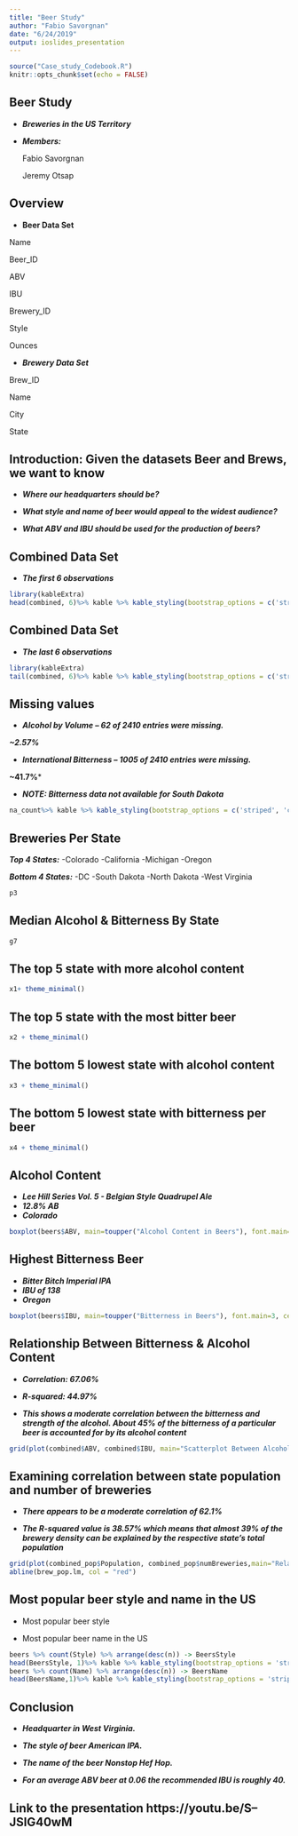 ```yaml
---
title: "Beer Study"
author: "Fabio Savorgnan"
date: "6/24/2019"
output: ioslides_presentation
---
```


```r
source("Case_study_Codebook.R")
knitr::opts_chunk$set(echo = FALSE)
```


## Beer Study

- ***Breweries in the US Territory***

- ***Members:*** 
  
  Fabio Savorgnan
  
  Jeremy Otsap


## Overview{.columns-2}
- **Beer Data Set**

Name

Beer_ID

ABV

IBU

Brewery_ID

Style 

Ounces 

- ***Brewery Data Set***

Brew_ID 

Name 

City 

State
  
## Introduction: Given the datasets Beer and Brews, we want to know

- ***Where our headquarters should be?***

- ***What style and name of beer would appeal to the widest audience?***

- ***What ABV and IBU should be used for the production of beers?***


## Combined Data Set
 - ***The first 6 observations***
 
```r

library(kableExtra)
head(combined, 6)%>% kable %>% kable_styling(bootstrap_options = c('striped', 'condensed'), font_size = 8)

``` 
## Combined Data Set
- ***The last 6 observations***

```r

library(kableExtra)
tail(combined, 6)%>% kable %>% kable_styling(bootstrap_options = c('striped', 'condensed'), font_size = 8)

``` 

## Missing values

- ***Alcohol by Volume – 62 of 2410 entries were missing.***

***~2.57%***

- ***International Bitterness – 1005 of 2410 entries were missing.*** 

**~41.7%***

- ***NOTE: Bitterness data not available for South Dakota***


```r
na_count%>% kable %>% kable_styling(bootstrap_options = c('striped', 'condensed'), font_size = 11)
``` 
## Breweries Per State
***Top 4 States:*** -Colorado -California -Michigan -Oregon

***Bottom 4 States:*** -DC -South Dakota -North Dakota -West Virginia
```r
p3 
``` 


## Median Alcohol & Bitterness By State

```r
g7
``` 

## The top 5 state with more alcohol content


```r
x1+ theme_minimal()
```

## The top 5 state with the most bitter beer

```r
x2 + theme_minimal()
```


## The bottom 5 lowest state with alcohol content

```r
x3 + theme_minimal()
```


## The bottom 5 lowest state with bitterness per beer

```r
x4 + theme_minimal()
```

## Alcohol Content 
  - ***Lee Hill Series Vol. 5 - Belgian Style Quadrupel Ale***
  - ***12.8% AB***
  - ***Colorado***
```r
boxplot(beers$ABV, main=toupper("Alcohol Content in Beers"), font.main=3, cex.main=1.2, xlab="Beers", ylab="Alcohol Content", font.lab=3, col="darkgreen") 
```

## Highest Bitterness Beer 
- ***Bitter Bitch Imperial IPA***
- ***IBU of 138***
- ***Oregon***
```r
boxplot(beers$IBU, main=toupper("Bitterness in Beers"), font.main=3, cex.main=1.2, xlab="Beers", ylab="Bitterness", font.lab=3, col="darkgreen") 
```


## Relationship Between Bitterness & Alcohol Content {.columns-2}

- ***Correlation: 67.06%***

- ***R-squared: 44.97%***

- ***This shows a moderate correlation between the bitterness and strength of the alcohol. About 45% of the bitterness of a particular beer is accounted for by its alcohol content***

```r
grid(plot(combined$ABV, combined$IBU, main="Scatterplot Between Alcohol Content & Bitterness", xlab = "Alcohol Content", ylab = "Alcohol Bitterness"))

```


## Examining correlation between state population and number of breweries {.columns-2} 

- ***There appears to be a moderate correlation of 62.1%***

- ***The R-squared value is 38.57% which means that almost 39% of the brewery density can be explained by the respective state’s total population***

```r
grid(plot(combined_pop$Population, combined_pop$numBreweries,main="Relationship of Breweries & Total Population", xlab = "Population by State", ylab = "Number of Breweries"))
abline(brew_pop.lm, col = "red") 

```

## Most popular beer style and name in the US

- Most popular beer style

- Most popular beer name in the US

```r
beers %>% count(Style) %>% arrange(desc(n)) -> BeersStyle
head(BeersStyle, 1)%>% kable %>% kable_styling(bootstrap_options = 'striped') 
beers %>% count(Name) %>% arrange(desc(n)) -> BeersName
head(BeersName,1)%>% kable %>% kable_styling(bootstrap_options = 'striped') 
```



## Conclusion 

- ***Headquarter in West Virginia.***

- ***The style of beer American IPA. ***

- ***The name of the beer Nonstop Hef Hop.***

- ***For an average ABV beer at 0.06 the recommended IBU is roughly 40.***



## Link to the presentation https://youtu.be/S--JSlG40wM

